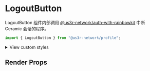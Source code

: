 

<Meta of={LogoutButtonStories} />

# LogoutButton

LogoutButton 组件内部调用 [@us3r-network/auth-with-rainbowkit](?path=/docs/auth-auth-with-rainbowkit--docs) 中断 Ceramic 会话的程序。

```jsx
import { LogoutButton } from "@us3r-network/profile";
```

<Canvas />

<p>
  <details>
    <summary>View custom styles</summary>
    <Source code={StyleCode} />
  </details>
</p>

## Render Props
